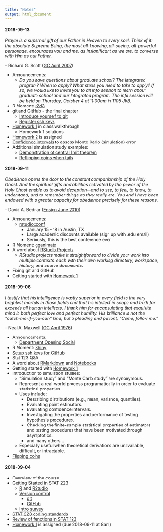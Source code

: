 ```yaml
---
title: "Notes"
output: html_document
---
```


<!--
Possible R Moments:
- Reticulate
- blogdown
- plumber
- opencpu

-->

#### 2018-09-13

*Prayer is a supernal gift of our Father in Heaven to every soul. Think of it: the absolute Supreme Being, the most all-knowing, all-seeing, all-powerful personage, encourages you and me, as insignificant as we are, to converse with Him as our Father.*

\- Richard G. Scott ([GC April 2007](https://www.lds.org/general-conference/2007/04/using-the-supernal-gift-of-prayer?lang=eng))

+ Announcements:
  + *Do you have questions about graduate school? The Integrated program? When
  to apply? What steps you need to take to apply? If so, we would like to invite
  you to an info session to learn about graduate school and our Integrated program.
  The info session will be held on Thursday, October 4 at 11:00am in 1105 JKB.*
+ R Moment: [r2d3](https://rstudio.github.io/r2d3/)
+ git and GitHub - the final chapter
  + [Introduce yourself to git](http://happygitwithr.com/hello-git.html)
  + [Register ssh keys](http://happygitwithr.com/ssh-keys.html#create-an-ssh-key-pair)
+ [Homework 1](hw1.html) in class walkthrough
  + Homework 1 solutions
+ [Homework 2](hw2.html) is assigned
+ [Confidence intervals](http://onlinestatbook.com/2/estimation/mean.html) to 
assess Monte Carlo (simulation) error
+ Additional simulation study examples:
  + [Demonstration of central limit theorem](l03_central_limit_theorem.nb.html)
  + [Reflipping coins when tails](l03_flipping_coins.nb.html)


#### 2018-09-11

*Obedience opens the door to the constant companionship of the Holy Ghost. And 
the spiritual gifts and abilities activated by the power of the Holy Ghost enable 
us to avoid deception—and to see, to feel, to know, to understand, and to remember 
things as they really are. You and I have been endowed with a greater capacity for 
obedience precisely for these reasons.*

\- David A. Bednar ([Ensign June 2010](https://www.lds.org/ensign/2010/06/things-as-they-really-are?lang=eng))

+ Announcements:
  + [rstudio::conf](https://www.rstudio.com/conference/)
    + January 15 - 18 in Austin, TX
    + Large academic discounts available (sign up with .edu email)
    + Seriously, this is the best conference ever
+ R Moment: [gganimate](https://github.com/thomasp85/gganimate)
+ A word about [RStudio Projects](https://support.rstudio.com/hc/en-us/articles/200526207-Using-Projects)
  + *RStudio projects make it straightforward to divide your work into multiple 
  contexts, each with their own working directory, workspace, history, and source 
  documents.*
+ Fixing git and GitHub
+ Getting started with [Homework 1](hw1.html)

#### 2018-09-06

*I testify that his intelligence is vastly superior in every field to the very 
brightest mortals in those fields and that his intellect in scope and truth far 
exceeds all human intellects. I thank him for encapsulating that exquisite mind 
in both perfect love and perfect humility. His brilliance is not the 
“catch-me-if-you-can” kind, but a pleading and patient, “Come, follow me.”*

\- Neal A. Maxwell ([GC April 1976](https://www.lds.org/general-conference/1976/04/jesus-of-nazareth-savior-and-king?lang=eng))

+ Announcements:
  + [Department Opening Social](images/os-flyer.jpg)
+ R Moment: [Shiny](http://shiny.rstudio.com/gallery/)
+ [Setup ssh keys for GitHub](http://happygitwithr.com/ssh-keys.html)
+ Stat 123 Q&A
+ A word about [RMarkdown](https://rmarkdown.rstudio.com/) and 
[Notebooks](https://rmarkdown.rstudio.com/r_notebooks)
+ Getting started with [Homework 1](hw1.html)
+ Introduction to simulation studies:
  + "Simulation study" and "Monte Carlo study" are synonymous.
  + Represent a real-world process programatically in order to evaluate statistical
  properties
  + Uses include:
    + Describing distributions (e.g., mean, variance, quantiles).
    + Evaluating point estimators.
    + Evaluating confidence intervals.
    + Investigating the properties and performance of testing hypothesis procedures.
    + Checking the finite-sample statistical properties of estimators and testing 
    procedures that have been motivated through asymptotics.
    + and many others...
  + Especially useful when theoretical derivations are unavailable, difficult, 
    or intractable.
+ [Flipping coins](l02_coins.nb.html)

#### 2018-09-04

+ Overview of the course.
+ Getting Started in STAT 223
  + [R](https://cran.r-project.org) and 
  [RStudio](https://www.rstudio.com/products/rstudio/download/preview/)
  + [Version control](http://happygitwithr.com/)
    + [git](https://git-scm.com)
    + [GitHub](https://github.com)
  + [Intro survey](https://goo.gl/forms/kNZILd3zeZO5UBWI2)
+ [STAT 223 coding standards](coding-standards.html)
+ [Review of functions in STAT 123](l01_functions.html)
+ [Homework 1](hw1.html) is assigned
(due 2018-09-11 at 8am)
